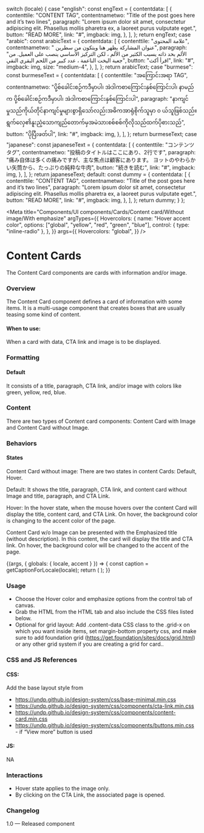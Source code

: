 
  switch (locale) {
    case "english":
      const engText = {
        contentdata: [
          {
            contenttile: "CONTENT TAG",
            contentnametwo: "Title of the post goes here and it’s two lines",
            paragraph:
              "Lorem ipsum dolor sit amet, consectetur adipiscing elit. Phasellus mollis pharetra ex, a laoreet purus vulputate eget.",
            button: "READ MORE",
            link: "#",
            imgback: img,
          },
        ],
      };
      return engText;
    case "arabic":
      const arabicText = {
        contentdata: [
          {
            contenttile: "علامة المحتوى",
            contentnametwo: " عنوان المشاركة يظهر هنا ويتكون من سطرين",
            paragraph:
              "الألم بحد ذاته يسبب الكثير من الألم ، لكن التركيز الأساسي ينصب على العميل. من جعبة اليخت الناعمة ، عدد كبير من اللحم البقري النقي",
            button: "اقرأ أكث",
            link: "#",
            imgback: img,
            size: "medium-4",
          },
        ],
      };
      return arabicText;
    case "burmese":
      const burmeseText = {
        contentdata: [
          {
            contenttile: "အကြောင်းအရာ TAG",
            contentnametwo:
              "ပို့စ်ခေါင်းစဉ်ကဒီမှာပါ၊ အဲဒါကစာကြောင်းနှစ်ကြောင်းပါ၊ နာမည်က ပို့စ်ခေါင်းစဉ်ကဒီမှာပါ၊ အဲဒါကစာကြောင်းနှစ်ကြောင်းပါ",
            paragraph:
              "နာကျင်မှုသည်ကိုယ်တိုင်နာကျင်မှုများစွာရှိသော်လည်းအဓိကအာရုံစိုက်သူမှာ ၀ ယ်သူဖြစ်သည်။ ရွက်လှေ၏နူးညံ့သောကျည်တောက်မှအမဲသားစစ်စစ်ကိုလိုသည်ထက်ပိုစားသည်",
            button: "ပိုပြီးဖတ်ပါ",
            link: "#",
            imgback: img,
          },
        ],
      };
      return burmeseText;
    case "japanese":
      const japaneseText = {
        contentdata: [
          {
            contenttile: "コンテンツタグ",
            contentnametwo: "投稿のタイトルはここにあり、2行です",
            paragraph:
              "痛み自体は多くの痛みですが、主な焦点は顧客にあります。 ヨットのやわらかい矢筒から、たっぷりの純粋な牛肉",
            button: "続きを読む",
            link: "#",
            imgback: img,
          },
        ],
      };
      return japaneseText;
    default:
      const dummy = {
        contentdata: [
          {
            contenttile: "CONTENT TAG",
            contentnametwo: "Title of the post goes here and it’s two lines",
            paragraph:
              "Lorem ipsum dolor sit amet, consectetur adipiscing elit. Phasellus mollis pharetra ex, a laoreet purus vulputate eget.",
            button: "READ MORE",
            link: "#",
            imgback: img,
          },
        ],
      };
      return dummy;
  }
};

<Meta
  title="Components/UI components/Cards/Content card/Without image/With emphasize"
  argTypes={{
    Hovercolors: {
      name: "Hover accent color",
      options: ["global", "yellow", "red", "green", "blue"],
      control: { type: "inline-radio" },
    },
  }}
  args={{
    Hovercolors: "global",
  }}
/>

# Content Cards

The Content Card components are cards with information and/or image.

### Overview

The Content Card component defines a card of information with some items. It is a multi-usage component that creates boxes that are usually teasing some kind of content.

#### When to use:

When a card with data, CTA link and image is to be displayed.

### Formatting

#### Default

It consists of a title, paragraph, CTA link, and/or image with colors like green, yellow, red, blue.

### Content

There are two types of Content card components: Content Card with Image and Content Card without Image.

### Behaviors

#### States

Content Card without image:
There are two states in content Cards: Default, Hover.

Default: It shows the title, paragraph, CTA link, and content card without Image and title, paragraph, and CTA Link.

Hover: In the hover state, when the mouse hovers over the content Card will display the title, content card, and CTA Link. On hover, the background color is changing to the accent color of the page.

Content Card w/o Image can be presented with the Emphasized title (without description). In this content, the card will display the title and CTA link. On hover, the background color will be changed to the accent of the page.

<Canvas>
  <Story name="With emphasize">
    {(args, { globals: { locale, accent } }) => {
      const caption = getCaptionForLocale(locale);
      return (
        <ContentCardWithOutImageEmphasize
          data={caption.contentdata}
          {...args}
        ></ContentCardWithOutImageEmphasize>
      );
    }}
  </Story>
</Canvas>

### Usage

- Choose the Hover color and emphasize options from the control tab of canvas.
- Grab the HTML from the HTML tab and also include the CSS files listed below.
- Optional for grid layout: Add .content-data CSS class to the .grid-x on which you want inside items, set margin-bottom property css, and make sure to add foundation grid (https://get.foundation/sites/docs/grid.html) or any other grid system if you are creating a grid for card..

### CSS and JS References

#### CSS:

Add the base layout style from

- https://undp.github.io/design-system/css/base-minimal.min.css
- https://undp.github.io/design-system/css/components/cta-link.min.css
- https://undp.github.io/design-system/css/components/content-card.min.css
- https://undp.github.io/design-system/css/components/buttons.min.css - if “View more” button is used

#### JS:

NA

### Interactions

- Hover state applies to the image only.
- By clicking on the CTA Link, the associated page is opened.

### Changelog

1.0 — Released component
